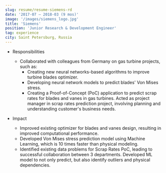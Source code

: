 ```yaml
---
slug: resume/resume-siemens-rd
date: '2017-07 – 2018-03 (9 mos)'
image: '/images/siemens_logo.jpg'
title: 'Siemens'
position: 'Junior Research & Development Engineer'
tag: experience
city: Saint Petersburg, Russia
---
```

* Responsibilities
    * Collaborated with colleagues from Germany on gas turbine projects, such as:
        * Creating new neural networks-based algorithms to improve turbine blades optimizer.
        * Developing neural network models to predict blades' Von Mises stress.
        * Creating a Proof-of-Concept (PoC) application to predict scrap rates for blades and vanes in gas turbines. Acted as project manager in scrap rates prediction project, involving planning and understanding customer's business needs.


* Impact
    * Improved existing optimizer for blades and vanes design, resulting in improved computational performance.
    * Developed Von Mises stress prediction model using Machine Learning, which is 10 times faster than physical modeling.
    * Identified existing data problems for Scrap Rates PoC, leading to successful collaboration between 3 departments. Developed ML model to not only predict, but also identify outliers and physical dependencies.

